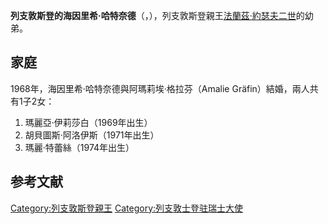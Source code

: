 {{Unreferenced|time=2020-10-06T03:21:58+00:00}}
{{Infobox noble
| name         = 海因里希·哈特奈德
| birth_date   = {{birth date|1920|10|1|df=y}}
| birth_place  = {{flag|Czechoslovakia}}{{le|維爾克·洛希尼|Velké Losiny}}
| death_date   = {{death date and age|1993|11|29|1920|10|1|df=y}}
| death_place  = {{flag|Switzerland}}[[格拉布斯|格拉布斯]]
| burial_place = [[瓦杜茲主教座堂|瓦都茲主教座堂]]
| noble family = [[列支敦斯登王朝|列支敦斯登王朝]]
| father       = [[阿洛伊斯王子_(列支敦斯登)|列支敦斯登的阿洛伊斯王子]]
| mother       = [[伊麗莎白·阿瑪麗亞_(列支敦士登王妃)|奧地利的伊麗莎白·阿瑪麗埃]]
}}
'''列支敦斯登的海因里希·哈特奈德'''（{{lang-de|Heinrich Hartneid von und zu Liechtenstein}}，{{bd|1920年|10月1日|1993年|11月29日|}}），列支敦斯登親王[[法蘭茲·約瑟夫二世|法蘭茲·約瑟夫二世]]的幼弟。

== 家庭 ==
1968年，海因里希·哈特奈德與阿瑪莉埃·格拉芬（Amalie Gräfin）結婚，兩人共有1子2女：
# 瑪麗亞·伊莉莎白（1969年出生）
# 胡貝圖斯·阿洛伊斯（1971年出生）
# 瑪麗·特蕾絲（1974年出生）

==参考文献==
{{reflist}}

{{normdaten}}
{{DEFAULTSORT:heinrich hartneid}}
[[Category:列支敦斯登親王|Category:列支敦斯登親王]]
[[Category:列支敦士登驻瑞士大使|Category:列支敦士登驻瑞士大使]]
{{bio-stub}}